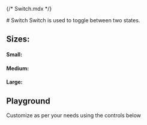 {/* Switch.mdx */}

<Meta of={SwitchStories} name="Docs" />
# Switch
Switch is used to toggle between two states.

## Sizes:

#### Small:
<Canvas of={SwitchStories.Small} />

#### Medium:
<Canvas of={SwitchStories.Medium} />

#### Large:
<Canvas of={SwitchStories.Large} />


## Playground
Customize as per your needs using the controls below

<Canvas of={SwitchStories.Playground}/>
<Controls of={SwitchStories.Playground}/>